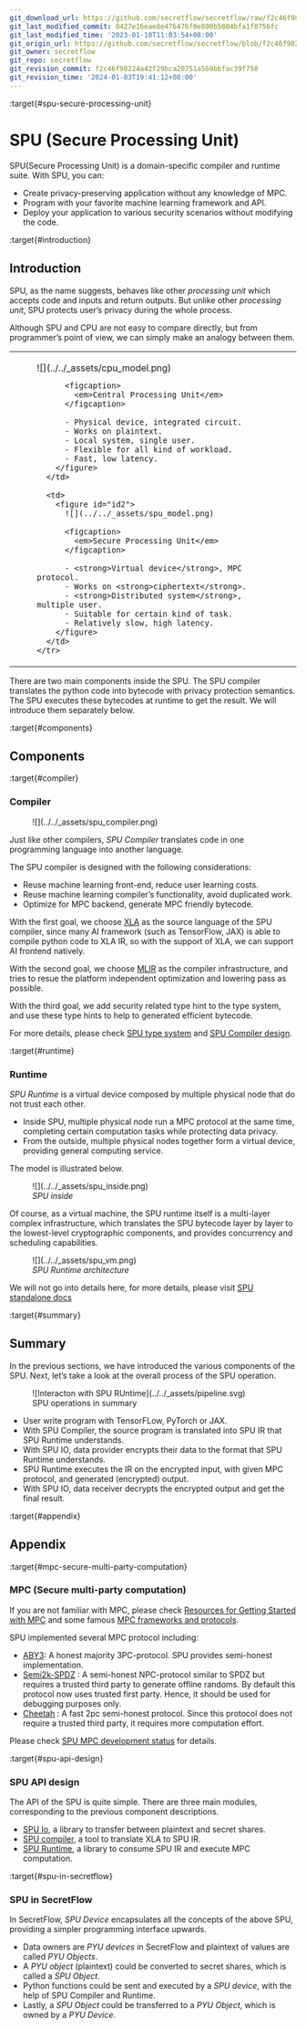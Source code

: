 ```yaml
---
git_download_url: https://github.com/secretflow/secretflow/raw/f2c46f98224a42f29bca20751a569bbfac39f750/docs/developer/design/spu.rst
git_last_modified_commit: 0427e16eae8e476476f0e800b5804bfa1f8756fc
git_last_modified_time: '2023-01-10T11:03:54+08:00'
git_origin_url: https://github.com/secretflow/secretflow/blob/f2c46f98224a42f29bca20751a569bbfac39f750/docs/developer/design/spu.rst
git_owner: secretflow
git_repo: secretflow
git_revision_commit: f2c46f98224a42f29bca20751a569bbfac39f750
git_revision_time: '2024-01-03T19:41:12+08:00'
---
```


:target{#spu-secure-processing-unit}

# SPU (Secure Processing Unit)

SPU(Secure Processing Unit) is a domain-specific compiler and runtime suite. With SPU, you can:

- Create privacy-preserving application without any knowledge of MPC.
- Program with your favorite machine learning framework and API.
- Deploy your application to various security scenarios without modifying the code.

:target{#introduction}

## Introduction

SPU, as the name suggests, behaves like other <em>processing unit</em> which accepts code and inputs and return outputs. But unlike other <em>processing unit</em>, SPU protects user’s privacy during the whole process.

Although SPU and CPU are not easy to compare directly, but from programmer’s point of view, we can simply make an analogy between them.

<table>
  <tbody>
    <tr>
      <td>
        <figure id="id1">
          ![](../../_assets/cpu_model.png)

          <figcaption>
            <em>Central Processing Unit</em>
          </figcaption>

          - Physical device, integrated circuit.
          - Works on plaintext.
          - Local system, single user.
          - Flexible for all kind of workload.
          - Fast, low latency.
        </figure>
      </td>

      <td>
        <figure id="id2">
          ![](../../_assets/spu_model.png)

          <figcaption>
            <em>Secure Processing Unit</em>
          </figcaption>

          - <strong>Virtual device</strong>, MPC protocol.
          - Works on <strong>ciphertext</strong>.
          - <strong>Distributed system</strong>, multiple user.
          - Suitable for certain kind of task.
          - Relatively slow, high latency.
        </figure>
      </td>
    </tr>
  </tbody>
</table>

There are two main components inside the SPU. The SPU compiler translates the python code into bytecode with privacy protection semantics. The SPU executes these bytecodes at runtime to get the result. We will introduce them separately below.

:target{#components}

## Components

:target{#compiler}

### Compiler

<figure>
  ![](../../_assets/spu_compiler.png)
</figure>

Just like other compilers, <em>SPU Compiler</em> translates code in one programming language into another language.

The SPU compiler is designed with the following considerations:

- Reuse machine learning front-end, reduce user learning costs.
- Reuse machine learning compiler’s functionality, avoid duplicated work.
- Optimize for MPC backend, generate MPC friendly bytecode.

With the first goal, we choose [XLA](https://www.tensorflow.org/xla/architecture) as the source language of the SPU compiler, since many AI framework (such as TensorFlow, JAX) is able to compile python code to XLA IR, so with the support of XLA, we can support AI frontend natively.

With the second goal, we choose [MLIR](https://mlir.llvm.org/) as the compiler infrastructure, and tries to resue the platform independent optimization and lowering pass as possible.

With the third goal, we add security related type hint to the type system, and use these type hints to help to generated efficient bytecode.

For more details, please check [SPU type system](https://www.secretflow.org.cn/docs/spu/en/development/type_system.html) and [SPU Compiler design](https://www.secretflow.org.cn/docs/spu/en/development/compiler.html).

:target{#runtime}

### Runtime

<em>SPU Runtime</em> is a virtual device composed by multiple physical node that do not trust each other.

- Inside SPU, multiple physical node run a MPC protocol at the same time, completing certain computation tasks while protecting data privacy.
- From the outside, multiple physical nodes together form a virtual device, providing general computing service.

The model is illustrated below.

<figure id="id3">
  ![](../../_assets/spu_inside.png)

  <figcaption>
    <em>SPU inside</em>
  </figcaption>
</figure>

Of course, as a virtual machine, the SPU runtime itself is a multi-layer complex infrastructure, which translates the SPU bytecode layer by layer to the lowest-level cryptographic components, and provides concurrency and scheduling capabilities.

<figure id="id4">
  ![](../../_assets/spu_vm.png)

  <figcaption>
    <em>SPU Runtime architecture</em>
  </figcaption>
</figure>

We will not go into details here, for more details, please visit [SPU standalone docs](https://www.secretflow.org.cn/docs/spu/en/)

:target{#summary}

## Summary

In the previous sections, we have introduced the various components of the SPU. Next, let’s take a look at the overall process of the SPU operation.

<figure id="id5">
  ![Interacton with SPU RUntime](../../_assets/pipeline.svg)

  <figcaption>
    SPU operations in summary
  </figcaption>
</figure>

- User write program with TensorFLow, PyTorch or JAX.
- With SPU Compiler, the source program is translated into SPU IR that SPU Runtime understands.
- With SPU IO, data provider encrypts their data to the format that SPU Runtime understands.
- SPU Runtime executes the IR on the encrypted input, with given MPC protocol, and generated (encrypted) output.
- With SPU IO, data receiver decrypts the encrypted output and get the final result.

:target{#appendix}

## Appendix

:target{#mpc-secure-multi-party-computation}

### MPC (Secure multi-party computation)

If you are not familiar with MPC, please check [Resources for Getting
Started with MPC](https://u.cs.biu.ac.il/~lindell/MPC-resources.html)
and some famous [MPC frameworks and protocols](https://github.com/rdragos/awesome-mpc#frameworks.).

SPU implemented several MPC protocol including:

- [ABY3](https://eprint.iacr.org/2018/403.pdf): A honest majority
  3PC-protocol. SPU provides semi-honest implementation.
- [Semi2k-SPDZ](https://eprint.iacr.org/2018/482.pdf) : A
  semi-honest NPC-protocol similar to SPDZ but requires a trusted third
  party to generate offline randoms. By default this protocol now uses
  trusted first party. Hence, it should be used for debugging purposes
  only.
- [Cheetah](https://eprint.iacr.org/2022/207) : A fast 2pc
  semi-honest protocol. Since this protocol does not require a trusted
  third party, it requires more computation effort.

Please check [SPU MPC development status](https://www.secretflow.org.cn/docs/spu/en/reference/mpc_status.html) for
details.

:target{#spu-api-design}

### SPU API design

The API of the SPU is quite simple. There are three main modules, corresponding to the previous component descriptions.

- [SPU Io](https://www.secretflow.org.cn/docs/spu/en/reference/py_api.html#runtime-io),
  a library to transfer between plaintext and secret shares.
- [SPU compiler](https://www.secretflow.org.cn/docs/spu/en/reference/py_api.html#compiler),
  a tool to translate XLA to SPU IR.
- [SPU Runtime](https://www.secretflow.org.cn/docs/spu/en/reference/py_api.html#runtime-setup),
  a library to consume SPU IR and execute MPC computation.

:target{#spu-in-secretflow}

### SPU in SecretFlow

In SecretFlow, <em>SPU Device</em> encapsulates all the concepts of the above SPU, providing a simpler programming interface upwards.

- Data owners are <em>PYU devices</em> in SecretFlow and plaintext of values are called <em>PYU Objects</em>.
- A <em>PYU object</em> (plaintext) could be converted to secret shares, which is called a <em>SPU Object</em>.
- Python functions could be sent and executed by a <em>SPU device</em>, with the help of SPU Compiler and Runtime.
- Lastly, a <em>SPU Object</em> could be transferred to a <em>PYU Object</em>, which is owned by a <em>PYU Device</em>.
